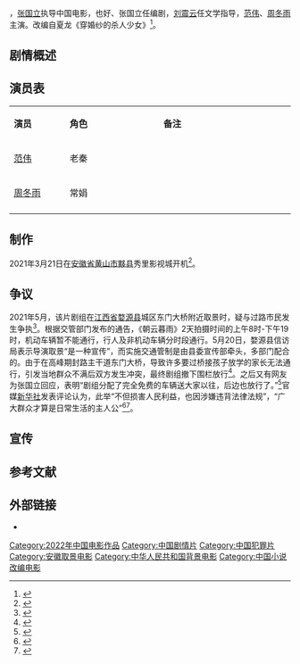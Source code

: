 {{future film}}
{{Infobox film
| name                          = 朝云暮雨
| original_name <!-- 英文名 --> =
| image                         =
| caption                       = 剧情、犯罪
| director<!-- 导演 -->         = [[张国立|张国立]]
| producer <!-- 制片 -->        = [[韩三平|韩三平]]
| producer_2                    = 
| writer  <!-- 编剧 -->         = 也好、张国立
| screenplay<!-- 剧本 -->       = 
| based on <!-- 原著著作 -->    = 夏龙《穿婚纱的杀人少女》
| starring <!-- 主演 -->        = [[范伟|范伟]]、[[周冬雨|周冬雨]]
| cinematography <!-- 摄影 -->  = 
| Gaffer <!-- 燈光 -->          = 
| editing <!-- 剪辑 -->         = 
| music <!-- 音乐 -->           = 
| art director <!-- 美術 -->    = 
| costume consultant <!-- 造型設計 -->    =
| studio  <!-- 制片商 -->       =
| distributor <!-- 发行商 -->   = 
| released  <!-- 上映日期 -->   = {{CHNML}} 
| sarft_id <!-- 公映许可证号--> = 
| runtime  <!-- 片长时间 -->    =  
| country  <!-- 产地 -->        = {{CHNML}}
| language                      = [[汉语普通话|汉语普通话]]
| budget  <!-- 预算花费 -->     = 
| gross  <!-- 票房 -->          =
| preceded_by <!-- 上一集 -->   = 
| imdb_id                       = 
| cn_name = 
| tw_name = 
| hk_name = 
}}

{{engname|《朝云暮雨》|}}，[[张国立|张国立]]执导中国电影，也好、张国立任编剧，[[刘震云|刘震云]]任文学指导，[[范伟|范伟]]、[[周冬雨|周冬雨]]主演。改编自夏龙《穿婚纱的杀人少女》<ref>{{cite news|url=https://user.guancha.cn/main/content?id=482584|title=张国立执导《朝云暮雨》开机，改编自死缓犯被骗婚的非虚构故事|date=2021-03-23|publisher=风闻|accessdate=2021-04-03}}</ref>。

== 剧情概述 ==


== 演员表 ==
{|class="wikitable" width="50%"
|- style="background:cornflowerblue; color:white" align=center
|style="width:1%"|'''演员'''||style="width:2%"|'''角色'''||style="width:3%"|'''备注'''
|-
| [[范伟|范伟]] || 老秦 || 
|-
| [[周冬雨|周冬雨]] || 常娟  ||
|-
|}

== 制作 ==
2021年3月21日在[[安徽省|安徽省]][[黄山市|黄山市]][[黟县|黟县]]秀里影视城开机<ref>{{cite news|url=http://www.ahwang.cn/newsflash/20210323/2211705.html|title=电影《朝云暮雨》黄山市开机 周冬雨和范伟主演|date=2021-03-23|publisher=安徽网|accessdate=2021-04-03}}</ref>。

==争议==
2021年5月，该片剧组在[[江西省|江西省]][[婺源县|婺源县]]城区东门大桥附近取景时，疑与过路市民发生争执<ref>{{cite news |title=婺源回应剧组封路关键问题：争执因何而起 |url=https://news.cctv.com/2021/05/22/ARTI6g9lynZ5PBtUxf5EpKfL210522.shtml |accessdate=2021-11-05 |work=CCTV |archive-date=2021-11-05 |archive-url=https://web.archive.org/web/20211105012129/https://news.cctv.com/2021/05/22/ARTI6g9lynZ5PBtUxf5EpKfL210522.shtml |dead-url=no }}</ref>。根据交管部门发布的通告，《朝云暮雨》2天拍摄时间的上午8时-下午19时，机动车辆暂不能通行，行人及非机动车辆分时段通行。5月20日，婺源县信访局表示导演取景“是一种宣传”，而实施交通管制是由县委宣传部牵头，多部门配合的。由于在高峰期封路主干道东门大桥，导致许多要过桥接孩子放学的家长无法通行，引发当地群众不满后双方发生冲突，最终剧组撤下围栏放行<ref>{{cite news |title=拍电影封桥禁行？婺源当地回应 |url=https://3w.huanqiu.com/a/0c789f/43D3NKrbOPV?agt=20?agt |accessdate=2021-11-05 |work=环球网 |archive-date=2021-11-05 |archive-url=https://web.archive.org/web/20211105012128/https://3w.huanqiu.com/a/0c789f/43D3NKrbOPV?agt=20%3Fagt |dead-url=no }}</ref>。之后又有网友为张国立回应，表明“剧组分配了完全免费的车辆送大家以往，后边也放行了。”<ref>{{cite web |title=因剧组拍戏而“封路”引不满 律师：交通管制没有任何法律依据 |url=http://news.cnr.cn/dj/20210522/t20210522_525492870.shtml |website=央广网 |accessdate=2021-11-05 |archive-date=2021-11-05 |archive-url=https://web.archive.org/web/20211105012129/http://news.cnr.cn/dj/20210522/t20210522_525492870.shtml |dead-url=no }}</ref>官媒[[新华社|新华社]]发表评论认为，此举“不但损害人民利益，也因涉嫌违背法律法规”，“广大群众才算是日常生活的主人公”<ref>{{cite news |title=张国立剧组拍戏封路？当地回应：未阻拦市民通行 |url=https://ent.sina.com.cn/m/c/2021-05-21/doc-ikmyaawc6714775.shtml |accessdate=2021-05-21 |work=澎湃新闻 |date=2021-05-21 |archive-date=2021-05-21 |archive-url=https://web.archive.org/web/20210521153433/https://ent.sina.com.cn/m/c/2021-05-21/doc-ikmyaawc6714775.shtml |dead-url=no }}</ref><ref>{{cite news |author1=仲维莉 |title=张国立拍戏封路惹群众不满 新华社：广大群众才算是日常生活的主人公 |url=http://yule.bandao.cn/a/502872.html |accessdate=2021-05-21 |work=大众报业·半岛网 |date=2021-05-21 |archive-date=2021-05-21 |archive-url=https://web.archive.org/web/20210521153434/http://yule.bandao.cn/a/502872.html |dead-url=no }}</ref>。

== 宣传 ==

== 参考文献 ==
{{reflist|2}}

== 外部链接 ==
* {{douban|35359715}}

{{DEFAULTSORT:Chao朝}}

[[Category:2022年中国电影作品|Category:2022年中国电影作品]]
[[Category:中国剧情片|Category:中国剧情片]]
[[Category:中国犯罪片|Category:中国犯罪片]]
[[Category:安徽取景电影|Category:安徽取景电影]]
[[Category:中华人民共和国背景电影|Category:中华人民共和国背景电影]]
[[Category:中国小说改编电影|Category:中国小说改编电影]]